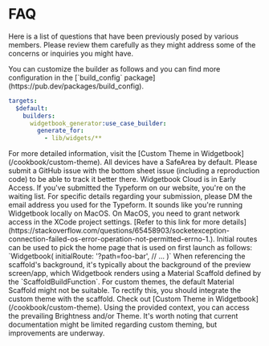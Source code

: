 # FAQ

Here is a list of questions that have been previously posed by various members.
Please review them carefully as they might address some of the concerns or inquiries you might have.

<Accordion title="How to configure the widgetbook builder in build.yaml">
You can customize the builder as follows and you can find more configuration in the [`build_config` package](https://pub.dev/packages/build_config).

```yaml
targets:
  $default:
    builders:
      widgetbook_generator:use_case_builder:
        generate_for:
          - lib/widgets/**
```

</Accordion>

<Accordion title="How to access the custom theme?">
	For more detailed information, visit the [Custom Theme in
	Widgetbook](/cookbook/custom-theme).
</Accordion>

<Accordion title="How would I inject a SafeArea or other widgets into the Device Frame for all use cases?">
	All devices have a SafeArea by default. Please submit a GitHub issue with the
	bottom sheet issue (including a reproduction code) to be able to track it
	better there.
</Accordion>

<Accordion title="How do we create a Widgetbook account since the 'Get Access' button redirects to Discord without a signup option?">
	Widgetbook Cloud is in Early Access. If you've submitted the Typeform on our
	website, you're on the waiting list. For specific details regarding your
	submission, please DM the email address you used for the Typeform.
</Accordion>

<Accordion title="I'm facing a Socket issue with NetworkImage and Image.network() in Widgetbook, though it works fine in emulators/simulators. Did I miss a specific configuration?">
	It sounds like you're running Widgetbook locally on MacOS. On MacOS, you need
	to grant network access in the XCode project settings. [Refer to this link for
	more
	details](https://stackoverflow.com/questions/65458903/socketexception-connection-failed-os-error-operation-not-permitted-errno-1.).
</Accordion>

<Accordion title="How to set a initial page route?">
	Initial routes can be used to pick the home page that is used on first launch
	as follows: `Widgetbook( initialRoute: '?path=foo-bar', // ... )`
</Accordion>

<Accordion title="How can I align the `scaffoldBackgroundColor` with my custom dark and light themes in Widgetbook?">
	When referencing the scaffold's background, it's typically about the
	background of the preview screen/app, which Widgetbook renders using a
	Material Scaffold defined by the `ScaffoldBuildFunction`. For custom themes,
	the default Material Scaffold might not be suitable. To rectify this, you
	should integrate the custom theme with the scaffold. Check out [Custom Theme
	in Widgetbook](/cookbook/custom-theme). Using the provided context, you can
	access the prevailing Brightness and/or Theme. It's worth noting that current
	documentation might be limited regarding custom theming, but improvements are
	underway.
</Accordion>
